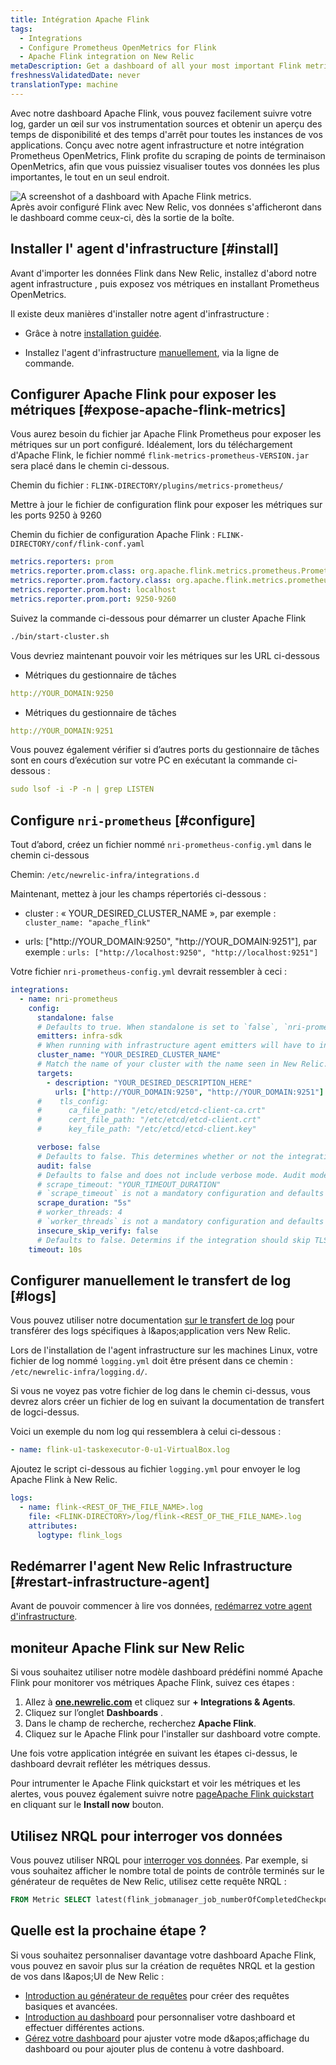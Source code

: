```yaml
---
title: Intégration Apache Flink
tags:
  - Integrations
  - Configure Prometheus OpenMetrics for Flink
  - Apache Flink integration on New Relic
metaDescription: Get a dashboard of all your most important Flink metrics with our quickstart.
freshnessValidatedDate: never
translationType: machine
---
```


Avec notre dashboard Apache Flink, vous pouvez facilement suivre votre log, garder un œil sur vos instrumentation sources et obtenir un aperçu des temps de disponibilité et des temps d'arrêt pour toutes les instances de vos applications. Conçu avec notre agent infrastructure et notre intégration Prometheus OpenMetrics, Flink <InlinePopover type="dashboards" />profite du scraping de points de terminaison OpenMetrics, afin que vous puissiez visualiser toutes vos données les plus importantes, le tout en un seul endroit.

<img src="/images/dashboards_screenshot-full_apache-flink-quickstart.webp" title="Apache Flink dashboard landing page" alt="A screenshot of a dashboard with Apache Flink metrics." />

<figcaption>
  Après avoir configuré Flink avec New Relic, vos données s'afficheront dans le dashboard comme ceux-ci, dès la sortie de la boîte.
</figcaption>

## Installer l' agent d'infrastructure [#install]

Avant d'importer les données Flink dans New Relic, installez d'abord notre agent infrastructure , puis exposez vos métriques en installant Prometheus OpenMetrics.

Il existe deux manières d'installer notre agent d'infrastructure :

* Grâce à notre [installation guidée](https://one.newrelic.com/nr1-core?state=5e236fa2-fbfd-1f53-e55d-9241d2a73068).

* Installez l'agent d'infrastructure [manuellement](/docs/infrastructure/install-infrastructure-agent/linux-installation/install-infrastructure-monitoring-agent-linux), via la ligne de commande.

## Configurer Apache Flink pour exposer les métriques [#expose-apache-flink-metrics]

Vous aurez besoin du fichier jar Apache Flink Prometheus pour exposer les métriques sur un port configuré. Idéalement, lors du téléchargement d'Apache Flink, le fichier nommé `flink-metrics-prometheus-VERSION.jar` sera placé dans le chemin ci-dessous.

Chemin du fichier : `FLINK-DIRECTORY/plugins/metrics-prometheus/`

Mettre à jour le fichier de configuration flink pour exposer les métriques sur les ports 9250 à 9260

Chemin du fichier de configuration Apache Flink : `FLINK-DIRECTORY/conf/flink-conf.yaml`

```yml
metrics.reporters: prom
metrics.reporter.prom.class: org.apache.flink.metrics.prometheus.PrometheusReporter
metrics.reporter.prom.factory.class: org.apache.flink.metrics.prometheus.PrometheusReporterFactory
metrics.reporter.prom.host: localhost
metrics.reporter.prom.port: 9250-9260
```

Suivez la commande ci-dessous pour démarrer un cluster Apache Flink

```bash
./bin/start-cluster.sh
```

Vous devriez maintenant pouvoir voir les métriques sur les URL ci-dessous

* Métriques du gestionnaire de tâches

```yml
http://YOUR_DOMAIN:9250
```

* Métriques du gestionnaire de tâches

```yml
http://YOUR_DOMAIN:9251
```

Vous pouvez également vérifier si d’autres ports du gestionnaire de tâches sont en cours d’exécution sur votre PC en exécutant la commande ci-dessous :

```yml
sudo lsof -i -P -n | grep LISTEN
```

## Configure `nri-prometheus` [#configure]

Tout d’abord, créez un fichier nommé `nri-prometheus-config.yml` dans le chemin ci-dessous

Chemin: `/etc/newrelic-infra/integrations.d`

Maintenant, mettez à jour les champs répertoriés ci-dessous :

* cluster : « YOUR\_DESIRED\_CLUSTER\_NAME », par exemple : `cluster_name: "apache_flink"`

* urls: \[&quot;http\://YOUR\_DOMAIN:9250&quot;, &quot;http\://YOUR\_DOMAIN:9251&quot;], par exemple : `urls: ["http://localhost:9250", "http://localhost:9251"]`

Votre fichier `nri-prometheus-config.yml` devrait ressembler à ceci :

```yml
integrations:
  - name: nri-prometheus
    config:
      standalone: false
      # Defaults to true. When standalone is set to `false`, `nri-prometheus` requires an infrastructure agent to send data.
      emitters: infra-sdk
      # When running with infrastructure agent emitters will have to include infra-sdk
      cluster_name: "YOUR_DESIRED_CLUSTER_NAME"
      # Match the name of your cluster with the name seen in New Relic. 
      targets:
        - description: "YOUR_DESIRED_DESCRIPTION_HERE"
          urls: ["http://YOUR_DOMAIN:9250", "http://YOUR_DOMAIN:9251"]
      #    tls_config:
      #      ca_file_path: "/etc/etcd/etcd-client-ca.crt"
      #      cert_file_path: "/etc/etcd/etcd-client.crt"
      #      key_file_path: "/etc/etcd/etcd-client.key"

      verbose: false
      # Defaults to false. This determines whether or not the integration should run in verbose mode.
      audit: false
      # Defaults to false and does not include verbose mode. Audit mode logs the uncompressed data sent to New Relic and can lead to a high log volume.
      # scrape_timeout: "YOUR_TIMEOUT_DURATION"
      # `scrape_timeout` is not a mandatory configuration and defaults to 30s. The HTTP client timeout when fetching data from endpoints.
      scrape_duration: "5s"
      # worker_threads: 4
      # `worker_threads` is not a mandatory configuration and defaults to `4` for clusters with more than 400 endpoints. Slowly increase the worker thread until scrape time falls between the desired `scrape_duration`. Note: Increasing this value too much results in huge memory consumption if too many metrics are scraped at once.
      insecure_skip_verify: false
      # Defaults to false. Determins if the integration should skip TLS verification or not.
    timeout: 10s
```

## Configurer manuellement le transfert de log [#logs]

Vous pouvez utiliser notre documentation [sur le transfert de log](/docs/logs/forward-logs/forward-your-logs-using-infrastructure-agent/) pour transférer des logs spécifiques à l&amp;apos;application vers New Relic.

Lors de l'installation de l'agent infrastructure sur les machines Linux, votre fichier de log nommé `logging.yml` doit être présent dans ce chemin : `/etc/newrelic-infra/logging.d/`.

Si vous ne voyez pas votre fichier de log dans le chemin ci-dessus, vous devrez alors créer un fichier de log en suivant la documentation de transfert de logci-dessus.

Voici un exemple du nom log qui ressemblera à celui ci-dessous :

```yml
- name: flink-u1-taskexecutor-0-u1-VirtualBox.log
```

Ajoutez le script ci-dessous au fichier `logging.yml` pour envoyer le log Apache Flink à New Relic.

```yml
logs:
  - name: flink-<REST_OF_THE_FILE_NAME>.log 
    file: <FLINK-DIRECTORY>/log/flink-<REST_OF_THE_FILE_NAME>.log
    attributes:
      logtype: flink_logs
```

## Redémarrer l'agent New Relic Infrastructure [#restart-infrastructure-agent]

Avant de pouvoir commencer à lire vos données, [redémarrez votre agent d'infrastructure](/docs/infrastructure/install-infrastructure-agent/manage-your-agent/start-stop-restart-infrastructure-agent/).

## moniteur Apache Flink sur New Relic

Si vous souhaitez utiliser notre modèle dashboard prédéfini nommé Apache Flink pour monitorer vos métriques Apache Flink, suivez ces étapes :

1. Allez à <DNT>**[one.newrelic.com](https://one.newrelic.com/)**</DNT> et cliquez sur <DNT>**+ Integrations &amp; Agents**</DNT>.
2. Cliquez sur l’onglet <DNT>**Dashboards**</DNT> .
3. Dans le champ de recherche, recherchez <DNT>**Apache Flink**</DNT>.
4. Cliquez sur le Apache Flink pour l'installer sur dashboard votre compte.

Une fois votre application intégrée en suivant les étapes ci-dessus, le dashboard devrait refléter les métriques dessus.

Pour intrumenter le Apache Flink quickstart et voir les métriques et les alertes, vous pouvez également suivre notre [pageApache Flink quickstart ](https://newrelic.com/instant-observability/apache-flink)en cliquant sur le <DNT>**Install now**</DNT> bouton.

## Utilisez NRQL pour interroger vos données

Vous pouvez utiliser NRQL pour [interroger vos données](/docs/apis/nerdgraph/examples/nerdgraph-nrql-tutorial/). Par exemple, si vous souhaitez afficher le nombre total de points de contrôle terminés sur le générateur de requêtes de New Relic, utilisez cette requête NRQL :

```sql
FROM Metric SELECT latest(flink_jobmanager_job_numberOfCompletedCheckpoints) AS 'Number of Completed Checkpoints'
```

## Quelle est la prochaine étape ?

Si vous souhaitez personnaliser davantage votre dashboard Apache Flink, vous pouvez en savoir plus sur la création de requêtes NRQL et la gestion de vos <InlinePopover type="dashboards" />dans l&amp;apos;UI de New Relic :

* [Introduction au générateur de requêtes](/docs/query-your-data/explore-query-data/query-builder/introduction-query-builder) pour créer des requêtes basiques et avancées.
* [Introduction au dashboard](/docs/query-your-data/explore-query-data/dashboards/introduction-dashboards) pour personnaliser votre dashboard et effectuer différentes actions.
* [Gérez votre dashboard](/docs/query-your-data/explore-query-data/dashboards/manage-your-dashboard) pour ajuster votre mode d&amp;apos;affichage du dashboard ou pour ajouter plus de contenu à votre dashboard.